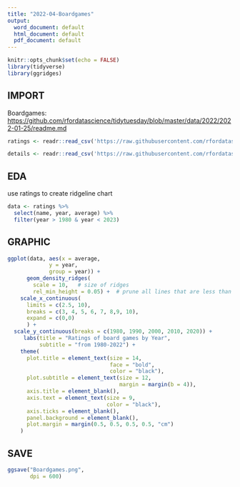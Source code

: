 ---
title: "2022-04-Boardgames"
output:
  word_document: default
  html_document: default
  pdf_document: default
---

```{r setup, include=FALSE}
knitr::opts_chunk$set(echo = FALSE)
library(tidyverse)
library(ggridges)
```

## IMPORT

Boardgames: <https://github.com/rfordatascience/tidytuesday/blob/master/data/2022/2022-01-25/readme.md>

```{r import}
ratings <- readr::read_csv('https://raw.githubusercontent.com/rfordatascience/tidytuesday/master/data/2022/2022-01-25/ratings.csv')

details <- readr::read_csv('https://raw.githubusercontent.com/rfordatascience/tidytuesday/master/data/2022/2022-01-25/details.csv')
```

## EDA

use ratings to create ridgeline chart

```{r EDA}

data <- ratings %>% 
  select(name, year, average) %>% 
  filter(year > 1980 & year < 2023)
```

## GRAPHIC

```{r graphic}

ggplot(data, aes(x = average, 
             y = year, 
             group = year)) +
      geom_density_ridges(
        scale = 10,   # size of ridges
        rel_min_height = 0.05) +  # prune all lines that are less than 2% of maximum height of the plot
    scale_x_continuous(
      limits = c(2.5, 10), 
      breaks = c(3, 4, 5, 6, 7, 8,9, 10),
      expand = c(0,0)
      ) +
  scale_y_continuous(breaks = c(1980, 1990, 2000, 2010, 2020)) +
     labs(title = "Ratings of board games by Year", 
          subtitle = "from 1980-2022") +
    theme(
      plot.title = element_text(size = 14, 
                                face = "bold", 
                                color = "black"), 
      plot.subtitle = element_text(size = 12, 
                                   margin = margin(b = 4)),
      axis.title = element_blank(), 
      axis.text = element_text(size = 9, 
                               color = "black"),
      axis.ticks = element_blank(),
      panel.background = element_blank(), 
      plot.margin = margin(0.5, 0.5, 0.5, 0.5, "cm")
    )
```

## SAVE

```{r save, fig.cap= "Boardgame for TidyTuesday"}

ggsave("Boardgames.png", 
       dpi = 600)
```
